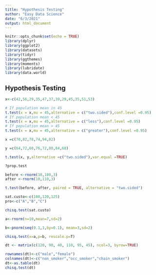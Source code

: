 ```yaml
---
title: "Hypothesis Testing"
author: "Easy Data Science"
date: "6/3/2021"
output: html_document
---
```


```r
knitr::opts_chunk$set(echo = TRUE)
library(dplyr)
library(ggplot2)
library(datasets)
library(tidyr)
library(ggthemes)
library(moments)
library(lubridate)
library(data.world)
```



## Hypothesis Testing



```r
x<-c(42,56,29,35,47,37,39,29,45,35,51,53)

# If population mean in 45
t.test(x = x,mu = 45,alternative = c("two.sided"),conf.level =0.95)
# If population mean < 45
t.test(x = x,mu = 45,alternative = c("less"),conf.level =0.95)
# If population mean > 45
t.test(x = x,mu = 45,alternative = c("greater"),conf.level =0.95)
```



```r
x =c(70,82,78,74,94,82)

y =c(64,72,60,76,72,80,84,68)

t.test(x, y,alternative =c("two.sided"),var.equal =TRUE)

?prop.test
```


```r
before <-rnorm(10,100,3)
after <-rnorm(10,110,3)

t.test(before, after, paired = TRUE, alternative = "two.sided")

```



```r

sat.custo<-c(100,120,125)
pro<-c("A","B","C")

chisq.test(sat.custo)

a<-rnorm(n=10,mean=7,sd=2)

b<-pnorm(seq(0.1,1,by=0.1), mean=3,sd=2)

chisq.test(x=a,p=b, rescale.p=T)

dt <- matrix(c(120, 90, 40, 110, 95, 45), ncol=3, byrow=TRUE)

rownames(dt)<-c("male","female")
colnames(dt)<-c("non_smoker","occ_smoker","chain_smoker")
dt<-as.table(dt)
chisq.test(dt)


```


